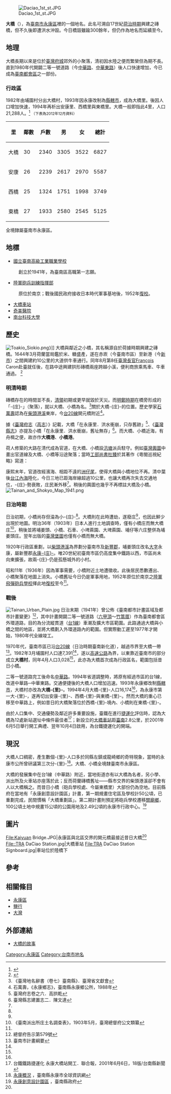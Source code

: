 {{更新|time=2019-01-27T11:34:39+00:00}}
[[File:Daciao_1st_st.JPG|thumb]]

'''大橋'''（{{lang-nan|Toā-kiô|tl=Tuā-kiô}}），為[[臺南市|臺南市]][[永康區|永康區]]裡的一個地名。此名可溯自17世紀[[台灣荷西殖民時期|荷治時期]]興建之磚橋，但不久後即遭洪水沖毀。今日橋毀雖踰300餘年，但仍作為地名而延續至今。

== 地理 ==
大橋長期以來是位於[[臺灣府城|臺灣府城]]郊外的小聚落，清初因水陸之便而繁榮但為期不長。直到1980年代開闢二等一號道路（今[[中華路_(永康區)|中華路]]、[[中華東路_(台南市)|中華東路]]）後人口快速增加，今已成為[[臺南都會區|臺南都會區]]之一部份。

=== 行政區 ===
1982年由埔園村分出大橋村，1993年因永康改制為[[縣轄市|縣轄市]]，成為大橋里。後因人口增加快速，1994年再析出安康里、西橋里與東橋里。大橋一般即指此4里，人口21,288人。<ref name="house">{{Cite web |url=http://www.yungkang-house.gov.tw/ |title=臺南縣永康戶政事務所 |access-date=2009-05-30 |archive-url=https://web.archive.org/web/20090526111939/http://www.yungkang-house.gov.tw/ |archive-date=2009-05-26 |dead-url=yes }}</ref>
<small>（下表為2012年12月資料）</small>
{| class="wikitable" style="text-align:center"
! 里 !! 鄰數 !! 戶數 !! 男 !! 女 !! 總計
|-
|大橋 || 30 || 2340 || 3305 || 3522 || 6827
|-
|安康 || 26 || 2239 || 2617 || 2970 || 5587
|-
|西橋 || 25 || 1324 || 1751 || 1998 || 3749
|-
|東橋 || 27 || 1933 || 2580 || 2545 || 5125
|}
全境隸屬臺南市永康區。

== 地標 ==
* [[國立臺南高級工業職業學校|國立臺南高級工業職業學校]]
:創立於1941年，為臺南區高職第一志願。
* [[陸軍砲兵訓練指揮部|陸軍砲兵訓練指揮部]]
:原位於南京；戰後國民政府接收日本時代軍事基地後，1952年[[在台復校|復校]]。
* [[大橋車站_(台灣)|大橋車站]]
* [[奇美醫院|奇美醫院]]
* [[南台科技大學|南台科技大學]]

== 歷史 ==
[[File:Toakio_Siokio.png|left]]》]]
大橋與鄰近之小橋，其名稱源自於荷據時期興建之磚橋。1644年3月荷蘭當局鑑於米、糖盛產，遂在赤崁（今臺南市區）至新港（今[[新市區_(臺南市)|新市]]）之間興建約10公里的大道供牛車通行。同年8月第8任[[台灣長官|臺灣長官]]François Caron赴臺就任後，在路中途興建拱形磚橋兩座跨越小溪，便利商旅乘馬車、牛車通過。 <ref name=chiayin>{{cite book
  | author = 翁佳音
  | title = 《[[歷史月刊|歷史月刊]]》230期
  | publisher = 歷史智庫出版
  | year = 2007
  | pages = 34-37
  | id = {{ISSN|1019-9144}}
}}</ref>

=== 明清時期 ===
磚橋存在的時間並不長，[[台灣清領時期|清領]]初期或更早就毀於天災。而[[明鄭時期|明鄭時期]]在橋旁形成的「-{庄}-」（聚落），就以大橋、小橋為名。<ref name="dimin"> 《臺灣地名辭書（卷七）臺南縣》．臺灣省文獻會</ref>關於大橋-{庄}-的位置。歷史學家[[石萬壽|石萬壽]]認為在[[柴頭港溪|柴頭港溪]]東岸，今[[台20線|台20線]]開元橋附近<ref name=
"shi">石萬壽，《永康鄉志》，臺南縣永康鄉公所，1988年</ref>。

據《[[臺灣府志|臺灣府志]]（[[高拱乾|高志]]）》記載，大橋「在永康里．洪水衝崩，只存舊跡」<ref>臺灣府志卷之六．高拱乾</ref>、《[[臺灣縣志|臺灣縣志]]》亦提及小橋「在永康里．洪水衝崩，舊址無存」<ref>臺灣縣志建置志二．陳文達</ref>。而大橋、小橋近海，有舟楫之便，故亦作'''大橋港'''、'''小橋港'''。<!--如乾隆劉志臺灣縣圖-->

荷人修築的大路在清代成為官道，在大橋、小橋設[[汛塘|汛塘]]派兵駐守。例如[[臺灣輿圖|臺灣輿圖]]中畫出官道線及大橋、小橋等沿途聚落；當時[[工部|工部尚書]][[杜臻|杜臻]]於其著作《粵閩巡視紀略》寫道：
{{quote|width=500px|自-{赤𡑒}-城北行，歷大橋、小橋<small>二港皆經花園</small>、烏鬼橋<small>其港為下寮港</small>一百二十里，至新港社。<ref>杜臻．《粵閩巡視紀略》附紀-{彭湖}-臺灣；《〈四庫全書〉收錄臺灣文史資料之研究》，238．秀威出版．ISBN 986-7614-29-1</ref> }}

康熙末年，官道改經濱海、相距不遠的[[洲仔尾|洲仔尾]]，使得大橋與小橋地位不再。清中葉後[[台江內海|台江內海]]陸化，今日三地已距海岸線超過10公里，也讓大橋再次失去交通地位，-{庄}-勢衰敗，庄民漸外移<ref name="shi" />。稍後的輿圖也幾乎不再標註大橋及小橋。
[[File:Tainan_and_Shokyo_Map_1941.png|right]]

=== 日治時期 ===
日治初期，小橋尚存但淪為小-{庄}-<ref name="dimin"/>。大橋則在此時遭劫，遂廢庄<ref name="shi" />，也因此鮮少出現於地圖。明治36年（1903年）日本人進行土地調查時，僅有小橋庄而無大橋庄<ref>《臺南派出所庄土名調查表》，1903年5月，臺灣總督府公文類纂</ref>，稍後並將埔姜頭、小橋、石車、小埤蔴園、大埤蔴園、埔仔等六庄整併為埔姜頭庄。翌年出版的[[臺灣堡圖|臺灣堡圖]]也僅有小橋而無大橋。

1920年行政區重劃，以[[柴頭港溪|柴頭港溪]]為界劃分臺南市及[[新豐郡|新豐郡]]，埔姜頭庄改名[[大字_(行政區劃)|大字]]永康，屬新豐郡[[永康庄|永康-{庄}-]]。唯20世紀初臺南市區仍高度集中鐵路以西，市區尚未向東擴張，故兩-{庄}-仍是孤懸城外的小村。

昭和11年（1936年）因為軍事需要，小橋附近土地遭徵收。此後居民悉數遷出、小橋聚落在地圖上消失。小橋舊址今日仍是軍事用地，1952年原位於南京之[[陸軍飛彈砲兵學校|陸軍飛彈砲兵學校]]擇此地[[在台復校|復校]]至今<ref name="dimin" />。

=== 戰後 ===
[[File:Tainan_Urban_Plain.jpg|left]]
日治末期（1941年）曾公佈《臺南都市計畫區域及都市計畫變更》<ref>總督府告示第579號</ref>，其中計畫開闢二等一號道路（[[六甲頂|六甲頂]]～[[德高厝|竹篙厝]]）作為臺南都會區外環道路，目的為分流縱貫道（[[台1線|台1線]]）車潮及擴大市區範圍。此路通過大橋與小橋之間的地區，並將大橋劃入外環道路內的範圍。但實際動工遲至1977年才開始，1980年代全線竣工。

1970年代，臺南市區已沿[[台20線|台20線]]（日治時期臺南新化道），越過市界至大橋一帶<ref>臺南市計畫綱要</ref>。1982年3月埔園村人口達7,391<ref name="house" />，遂以[[中山高速公路|高速公路]]為界，以東靠近臺南市的部分成立'''大橋村'''，同年4月人口3,028<ref name="house" />，此亦為大橋首次成為行政區名，範圍包括昔日小橋。

二等一號道路完工後命名[[中華路_(永康區)|中華路]]。1994年省道調整時，將原有經過市區的台1線，改道中華路─中華東路。交通便捷後的大橋人口增加迅速。1993年永康鄉改制[[縣轄市|縣轄市]]，大橋村亦改為'''大橋-{里}-'''。1994年4月大橋-{里}-人口16,174<ref name="house" />，為永康市第一大-{里}-，遂再切出安康-{里}-、西橋-{里}-與東橋-{里}-。然而大橋的重心已移至中華路上，例如昔日的大橋聚落位於西橋-{里}-境內、小橋則在東橋-{里}-。

由於人口集中、交通優勢及鄰近許多重要設施，臺鐵在進行[[台鐵捷運化|捷運化]]評估時，認為大橋為12處新站選址中條件最佳者<ref>台鐵鐵路捷運化 永康大橋站開工．聯合報，2001年6月6日，18版/台南縣新聞</ref>；新設立的[[大橋車站_(台灣)|大橋車站]]距[[臺南車站|臺南]]2.8公里，於2001年6月5日舉行開工典禮、翌年10月4日啟用，為台鐵捷運化的開端。

== 現況 ==
大橋人口稠密，產生數個-{里}-人口多於同縣左鎮或龍崎鄉的奇特現象，當時的永康市公所曾研議第三次分-{里}-<ref>[http://www.yongkangcity.gov.tw/index.php?mode=c_10_list 永康概況] {{Wayback|url=http://www.yongkangcity.gov.tw/index.php?mode=c_10_list |date=20080226080447 }}，臺南縣永康市全球資訊網</ref>。大橋、小橋全境隸臺南市永康區。

大橋的發展集中在台1線（中華路）附近，當地街道亦有以大橋為名者，另小學、派出所及火車站亦座落於此；反而荷蘭磚橋舊址——縣市交界的柴頭港溪卻不會有人以大橋稱之。而昔日小橋（砲兵學校處、今屬東橋里）大部份仍為空地。目前縣府在當地有「永康創意設計園區」計畫，第一期規畫住宅區及學校計50公頃，已重劃完成，民間慣稱「大橋重劃區」。第二期計畫則預定將砲兵學校遷移[[關廟區|關廟鄉]]，100公頃土地中規畫15公頃的公園用地及2.49公頃的永康市行政中心。<ref>[http://www.tainan.gov.tw/CP/10134/tec_7.aspx 永康創意設計園區] {{Wayback|url=http://www.tainan.gov.tw/CP/10134/tec_7.aspx |date=20090504084539 }}，臺南縣政府</ref>

== 圖片 ==
<gallery>
File:Kaiyuan Bridge.JPG|永康區與北區交界的開元橋最接近昔日大橋<ref name="dimin" />
File::TRA DaCiao Station.jpg|大橋車站
File:TRA DaCiao Station Signboard.jpg|車站位於陸橋下
</gallery>

== 參考 ==
{{Reflist|2}}

== 相關條目 ==
* [[永康區|永康區]]
* [[鹽行|鹽行]]
* [[大灣_(臺南市永康區)|大灣]]

== 外部連結 ==
* [https://web.archive.org/web/20150714112022/http://ithda.ith.sinica.edu.tw/?action=news&id=87 大橋的故事]

[[Category:永康區|Category:永康區]]
[[Category:台南市地名|Category:台南市地名]]
